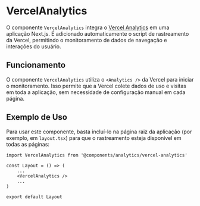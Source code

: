 
<Meta title="Components/VercelAnalytics" component={VercelAnalytics} />

# VercelAnalytics

O componente `VercelAnalytics` integra o [Vercel Analytics](https://vercel.com/analytics) em uma aplicação Next.js. É adicionado automaticamente o script de rastreamento da Vercel, permitindo o monitoramento de dados de navegação e interações do usuário.

## Funcionamento

O componente `VercelAnalytics` utiliza o `<Analytics />` da Vercel para iniciar o monitoramento. Isso permite que a Vercel colete dados de uso e visitas em toda a aplicação, sem necessidade de configuração manual em cada página.

## Exemplo de Uso

Para usar este componente, basta incluí-lo na página raiz da aplicação (por exemplo, em `layout.tsx`) para que o rastreamento esteja disponível em todas as páginas:

```tsx
import VercelAnalytics from '@components/analytics/vercel-analytics'

const Layout = () => (
	...
	<VercelAnalytics />
	...
)

export default Layout
